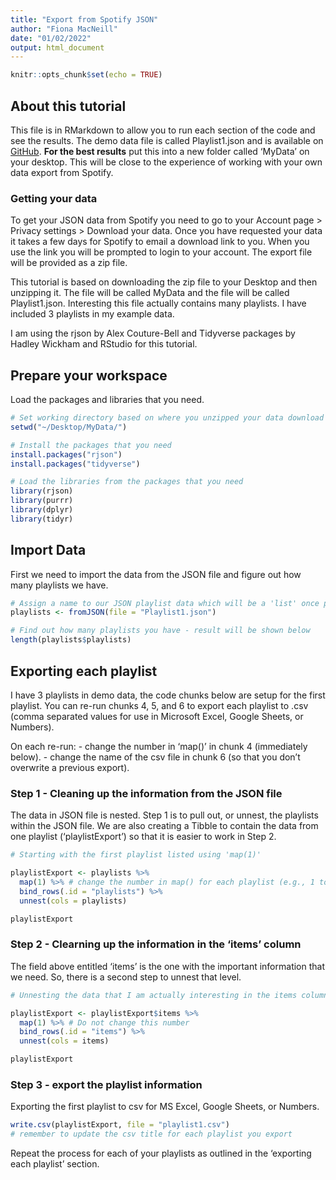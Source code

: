 ```yaml
---
title: "Export from Spotify JSON"
author: "Fiona MacNeill"
date: "01/02/2022"
output: html_document
---
```


```r
knitr::opts_chunk$set(echo = TRUE)
```

## About this tutorial

This file is in RMarkdown to allow you to run each section of the code and see the results. The demo data file is called Playlist1.json and is available on [GitHub](https://github.com/FionaMacNeill/PlaylistExport/blob/blob/main/Playlist1.json). **For the best results** put this into a new folder called 'MyData' on your desktop. This will be close to the experience of working with your own data export from Spotify.

### Getting your data

To get your JSON data from Spotify you need to go to your Account page > Privacy settings > Download your data. Once you have requested your data it takes a few days for Spotify to email a download link to you. When you use the link you will be prompted to login to your account. The export file will be provided as a zip file. 

This tutorial is based on downloading the zip file to your Desktop and then unzipping it. The file will be called MyData and the file will be called Playlist1.json. Interesting this file actually contains many playlists. I have included 3 playlists in my example data.

I am using the rjson by Alex Couture-Bell and Tidyverse packages by Hadley Wickham and RStudio for this tutorial.

## Prepare your workspace
Load the packages and libraries that you need.

```r

# Set working directory based on where you unzipped your data download
setwd("~/Desktop/MyData/")

# Install the packages that you need
install.packages("rjson")
install.packages("tidyverse")

# Load the libraries from the packages that you need
library(rjson)
library(purrr)
library(dplyr)
library(tidyr)

```

## Import Data

First we need to import the data from the JSON file and figure out how many playlists we have.

```r

# Assign a name to our JSON playlist data which will be a 'list' once parsed
playlists <- fromJSON(file = "Playlist1.json")

# Find out how many playlists you have - result will be shown below
length(playlists$playlists)

```

## Exporting each playlist

I have 3 playlists in demo data, the code chunks below are setup for the first playlist. You can re-run chunks 4, 5, and 6 to export each playlist to .csv (comma separated values for use in Microsoft Excel, Google Sheets, or Numbers).

On each re-run: 
- change the number in 'map()' in chunk 4 (immediately below).
- change the name of the csv file in chunk 6 (so that you don't overwrite a previous export).

### Step 1 - Cleaning up the information from the JSON file

The data in JSON file is nested. Step 1 is to pull out, or unnest, the playlists within the JSON file. We are also creating a Tibble to contain the data from one playlist ('playlistExport') so that it is easier to work in Step 2.

```r

# Starting with the first playlist listed using 'map(1)'

playlistExport <- playlists %>%
  map(1) %>% # change the number in map() for each playlist (e.g., 1 to 3) 
  bind_rows(.id = "playlists") %>%
  unnest(cols = playlists)

playlistExport

```

### Step 2 - Clearning up the information in the 'items' column

The field above entitled 'items' is the one with the important information that we need. So, there is a second step to unnest that level.

```r

# Unnesting the data that I am actually interesting in the items column

playlistExport <- playlistExport$items %>%
  map(1) %>% # Do not change this number
  bind_rows(.id = "items") %>%
  unnest(cols = items)

playlistExport

```

### Step 3 - export the playlist information

Exporting the first playlist to csv for MS Excel, Google Sheets, or Numbers.

```r

write.csv(playlistExport, file = "playlist1.csv") 
# remember to update the csv title for each playlist you export

```

Repeat the process for each of your playlists as outlined in the 'exporting each playlist' section.